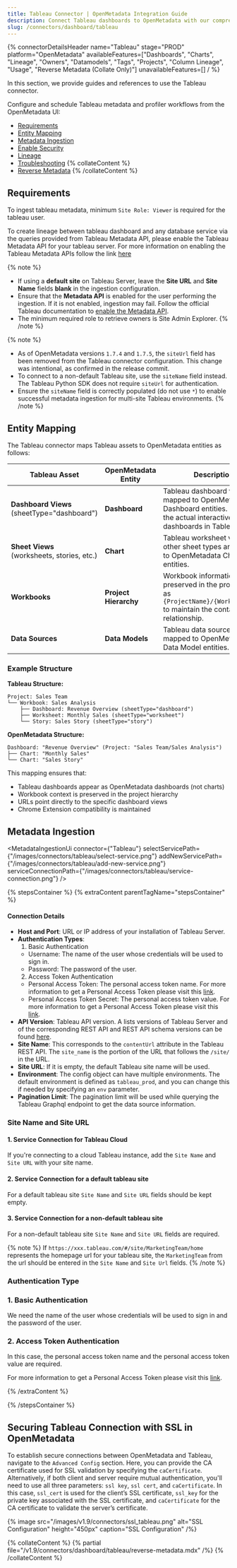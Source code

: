 ```yaml
---
title: Tableau Connector | OpenMetadata Integration Guide
description: Connect Tableau dashboards to OpenMetadata with our comprehensive connector guide. Setup instructions, configuration options, and metadata extraction steps.
slug: /connectors/dashboard/tableau
---
```








{% connectorDetailsHeader
name="Tableau"
stage="PROD"
platform="OpenMetadata"
availableFeatures=["Dashboards", "Charts", "Lineage", "Owners", "Datamodels", "Tags", "Projects", "Column Lineage", "Usage", "Reverse Metadata (Collate Only)"]
unavailableFeatures=[]
/ %}


In this section, we provide guides and references to use the Tableau connector.

Configure and schedule Tableau metadata and profiler workflows from the OpenMetadata UI:

- [Requirements](#requirements)
- [Entity Mapping](#entity-mapping)
- [Metadata Ingestion](#metadata-ingestion)
- [Enable Security](#securing-tableau-connection-with-ssl-in-openmetadata)
- [Lineage](#lineage)
- [Troubleshooting](/connectors/dashboard/tableau/troubleshooting)
{% collateContent %}
- [Reverse Metadata](#reverse-metadata)
{% /collateContent %}

<IngestionModeTiles yamlPath="/snippets/connectors/dashboard/tableau/yaml" />

## Requirements

To ingest tableau metadata, minimum `Site Role: Viewer` is required for the tableau user.

To create lineage between tableau dashboard and any database service via the queries provided from Tableau Metadata API, please enable the Tableau Metadata API for your tableau server.
For more information on enabling the Tableau Metadata APIs follow the link [here](https://help.tableau.com/current/api/metadata_api/en-us/docs/meta_api_start.html)

{% note %}
- If using a **default site** on Tableau Server, leave the **Site URL** and **Site Name** fields **blank** in the ingestion configuration.  
- Ensure that the **Metadata API** is enabled for the user performing the ingestion. If it is not enabled, ingestion may fail. Follow the official Tableau documentation to [enable the Metadata API](https://help.tableau.com/current/api/metadata_api/en-us/docs/meta_api_start.html#enable-the-tableau-metadata-api-for-tableau-server).
- The minimum required role to retrieve owners is Site Admin Explorer.
{% /note %}

{% note %}
- As of OpenMetadata versions `1.7.4` and `1.7.5`, the `siteUrl` field has been removed from the Tableau connector configuration. This change was intentional, as confirmed in the release commit.  
- To connect to a non-default Tableau site, use the `siteName` field instead. The Tableau Python SDK does not require `siteUrl` for authentication.  
- Ensure the `siteName` field is correctly populated (do not use `*`) to enable successful metadata ingestion for multi-site Tableau environments.
{% /note %}

## Entity Mapping

The Tableau connector maps Tableau assets to OpenMetadata entities as follows:

| Tableau Asset | OpenMetadata Entity | Description |
|---|---|---|
| **Dashboard Views** (sheetType="dashboard") | **Dashboard** | Tableau dashboard views are mapped to OpenMetadata Dashboard entities. These are the actual interactive dashboards in Tableau. |
| **Sheet Views** (worksheets, stories, etc.) | **Chart** | Tableau worksheet views and other sheet types are mapped to OpenMetadata Chart entities. |
| **Workbooks** | **Project Hierarchy** | Workbook information is preserved in the project field as `{ProjectName}/{WorkbookName}` to maintain the container relationship. |
| **Data Sources** | **Data Models** | Tableau data sources are mapped to OpenMetadata Data Model entities. |

### Example Structure

**Tableau Structure:**
```
Project: Sales Team
└── Workbook: Sales Analysis
    ├── Dashboard: Revenue Overview (sheetType="dashboard")
    ├── Worksheet: Monthly Sales (sheetType="worksheet") 
    └── Story: Sales Story (sheetType="story")
```

**OpenMetadata Structure:**
```
Dashboard: "Revenue Overview" (Project: "Sales Team/Sales Analysis")
├── Chart: "Monthly Sales"
└── Chart: "Sales Story"
```

This mapping ensures that:
- Tableau dashboards appear as OpenMetadata dashboards (not charts)
- Workbook context is preserved in the project hierarchy
- URLs point directly to the specific dashboard views
- Chrome Extension compatibility is maintained

## Metadata Ingestion

<MetadataIngestionUi connector={"Tableau"} selectServicePath={"/images/connectors/tableau/select-service.png"} addNewServicePath={"/images/connectors/tableau/add-new-service.png"} serviceConnectionPath={"/images/connectors/tableau/service-connection.png"} />

{% stepsContainer %}
{% extraContent parentTagName="stepsContainer" %}

#### Connection Details

- **Host and Port**: URL or IP address of your installation of Tableau Server.
- **Authentication Types**:
    1. Basic Authentication
    - Username: The name of the user whose credentials will be used to sign in.
    - Password: The password of the user.
    2. Access Token Authentication
    - Personal Access Token: The personal access token name. For more information to get a Personal Access Token please visit this [link](https://help.tableau.com/current/server/en-us/security_personal_access_tokens.htm).
    - Personal Access Token Secret: The personal access token value. For more information to get a Personal Access Token please visit this [link](https://help.tableau.com/current/server/en-us/security_personal_access_tokens.htm).
- **API Version**: Tableau API version. A lists versions of Tableau Server and of the corresponding REST API and REST API schema versions can be found [here](https://help.tableau.com/current/api/rest_api/en-us/REST/rest_api_concepts_versions.htm).
- **Site Name**: This corresponds to the `contentUrl` attribute in the Tableau REST API. The `site_name` is the portion of the URL that follows the `/site/` in the URL.
- **Site URL**: If it is empty, the default Tableau site name will be used.
- **Environment**: The config object can have multiple environments. The default environment is defined as `tableau_prod`, and you can change this if needed by specifying an `env` parameter.
- **Pagination Limit**: The pagination limit will be used while querying the Tableau Graphql endpoint to get the data source information.

### Site Name and Site URL

#### 1. Service Connection for Tableau Cloud

If you're connecting to a cloud Tableau instance, add the `Site Name` and `Site URL` with your site name.

#### 2. Service Connection for a default tableau site

For a default tableau site `Site Name` and `Site URL` fields should be kept empty.

#### 3. Service Connection for a non-default tableau site

For a non-default tableau site `Site Name` and `Site URL` fields are required.

{% note %}
If `https://xxx.tableau.com/#/site/MarketingTeam/home` represents the homepage url for your tableau site, the `MarketingTeam` from the url should be entered in the `Site Name` and `Site Url` fields.
{% /note %}

### Authentication Type

### 1. Basic Authentication

We need the name of the user whose credentials will be used to sign in and the password of the user.

### 2. Access Token Authentication

In this case, the personal access token name and the personal access token value are required.

For more information to get a Personal Access Token please visit this [link](https://help.tableau.com/current/server/en-us/security_personal_access_tokens.htm).


{% /extraContent %}

<TestConnection />

<ConfigureIngestion />

<IngestionScheduleAndDeploy />

{% /stepsContainer %}

## Securing Tableau Connection with SSL in OpenMetadata

To establish secure connections between OpenMetadata and Tableau, navigate to the `Advanced Config` section. Here, you can provide the CA certificate used for SSL validation by specifying the `caCertificate`. Alternatively, if both client and server require mutual authentication, you'll need to use all three parameters: `ssl key`, `ssl cert`, and `caCertificate`. In this case, `ssl_cert` is used for the client’s SSL certificate, `ssl_key` for the private key associated with the SSL certificate, and `caCertificate` for the CA certificate to validate the server’s certificate.

  {% image
  src="/images/v1.9/connectors/ssl_tableau.png"
  alt="SSL Configuration"
  height="450px"
  caption="SSL Configuration" /%}

<DashboardLineage />

{% collateContent %}
{% partial file="/v1.9/connectors/dashboard/tableau/reverse-metadata.mdx" /%}
{% /collateContent %}
